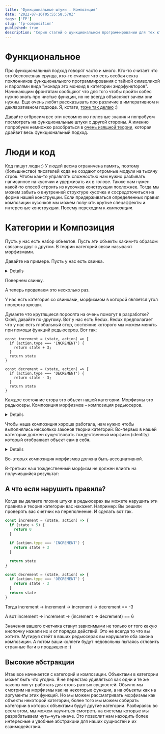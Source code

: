 ```yaml
---
title: 'Функциональные штуки . Композиция'
date: '2022-07-16T05:55:58.570Z'
tags: ['FP']
slug: 'fp-composition'
published: true
description: 'Серия статей о функциональном программировании для тех кто об этом ничего не знает. Лайтовое погружение в теорию категорий.'
---
```



# Функциональное

Про функциональный подход говорят часто и много. Кто-то считает что это бесполезная ерунда,
кто-то считает что есть особая секта поклонников функционального программирования с тайной символикой и паролями вида "монада это моноид в категории эндофункторов".
Начинающим фронтятам сообщают что для того чтобы пройти собес нужно знать про чистые функции, но не всегда объясняют зачем они нужны.
Еще очень любят рассказывать про различие в императивном и декларативном подходе. Я, кстати, [тоже так делаю](https://speakerdeck.com/hellsquirrel/ml-for-holyjs?slide=12) :)

Давайте отбросим все эти несомненно полезные знания и попробуем посмотреть на функциональные штуки с другой стороны.
А именно попробуем немножко разобраться в [очень изящной теории](https://en.wikipedia.org/wiki/Category_theory), которая драйвит весь функциональный подход.

# Люди и код

Код пишут люди :) У людей весма ограничена память, поэтому (большинство) писателей кода не создают огромные модули на тысячу строк.
Чтобы как-то управлять сложностью нам нужно разбивать написанное на кусочки и удерживать их в голове.
Также нам нужен какой-то способ строить из кусочков конструкции посложнее. Тогда мы можем забыть о внутренней структуре кусочка и сосредоточиться на форме нашей конструкции.
Если придерживаться определенных правил композиции кусочков мы можем получать крутые спецэффекты и интересные конструкции.
Посему переходим к _композиции_.

# Категории и Композиция

Пусть у нас есть набор объектов. Пусть эти объекты каким-то образом связаны друг с другом. В теории категорий связи называют морфизмами.

Давайте на примере. Пусть у нас есть свинка.

<Pig className="img" />

<Details title="Свинка?">
  Есть замечательная
  [книжка](https://www.blurb.com/b/9621951-category-theory-for-programmers-new-edition-hardco)
  где автор (Bartosz Milewski) объясняет теорию категорий на свинках и стрелках.
  Я насколько вдохновилась этой книжкой что решила для иллюстрации тоже
  использовать хрюшечек :)
</Details>

Повернем свинку.

<RotatedPig className="img" />

А теперь проделаем это несколько раз.

<Category className="img" />

У нас есть категория со свинками, морфизмом в которой является угол поворота хрюши.

Думаете что крутящиеся поросята на очень помогут в разработке? Окей, давайте по-другому. Вот у нас есть Redux.
Redux предполагает что у нас есть глобальный стор, состояние которого мы можем менять при помощи функций редьюсеров. Вот так:

```
const increment = (state, action) => {
  if (action.type === 'INCREMENT') {
    return state + 3;
  }
  return state
}

const decrement = (state, action) => {
  if (action.type === 'DECREMENT') {
    return state - 3;
  }
  return state
}
```

Каждое состояние стора это объект нашей категории. Морфизмы это редьюсеры.
Композиция морфизмов – композиция редьюсеров.

<Redux className="img" />

<Details title="Изоморфизм">
  Возможно, позже мы с вами обсудим что такое изоморфизм. И поймем как заменить
  ваши редьюсеры на крутящихся свинок без потери качества :)
</Details>

Чтобы наша композиция хороша работала, нам нужно чтобы выполнялись несколько законов теории категорий:
Во-первых в нашей категории должен существовать тождественный морфизм (identity) который отображает объект сам в себя.

<Details title="Угадайте что это в категории со свинками">
  Поворот на 360°, 2 * 360°, 3 * 360° и т.д.

{' '}

<Pig360 className="img" />

</Details>

Во-вторых композиция морфизмов должна быть ассоциативной.

<Formula content="h\circ (g\circ f)=(h\circ g)\circ f" />

В-третьих наш тождественный морфизм не должен влиять на получившийся результат:

<Formula content="f\circ \mathrm {id} _{A}=\mathrm {id} _{B}\circ f=f" />

## А что если нарушить правила?

Когда вы делаете плохие штуки в редьюсерах вы можете нарушить эти правила и теория категории вас накажет. Например:
Вы решили проверять вас счетчик на переполнение. И сделать вот так.

```js
const increment = (state, action) => {
  if (state > 5) {
    return 0
  }

  if (action.type === 'INCREMENT') {
    return state + 3
  }

  return state
}

const decrement = (state, action) => {
  if (action.type === 'DECREMENT') {
    return state - 3
  }
  return state
}
```

Тогда increment -> increment -> increment -> decrement == -3

А вот increment -> increment -> (increment -> decrement) == 6

Значения вашего счетчика станут зависимыми не только от того какую кнопочку нажали но и от порядка действий. Это не всегда то что вы хотите.
Мутируя стейт в ваших редьюсерах вы нарушаете оба закона композиции. А потом ваши коллеги будут недовольны пытаясь отловить странные баги в продакшене :)

## Высокие абстракции

Итак все начинается с категорий и композиции. Объектами в категории может быть что угодно. Я не перестаю удивляться как одни и те же законы могут работать для столь разных сущностей.
Обычно мы смотрим на морфизмы как на некоторые функции, а на объекты как на аргументы этих функций. Но мы можем рассматривать морфизмы как объекты некоторой категории, более того мы можем
собирать категории в которых объектами будут другие категории.
Разбираясь во всем этом, мы можем научиться смотреть на системы которые мы разрабатываем чуть-чуть иначе. Это позволит нам находить более интересные и удобные абстракции для наших сущностей и их взаимодействия.
